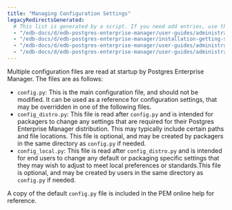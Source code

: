 ```yaml
---
title: "Managing Configuration Settings"
legacyRedirectsGenerated:
  # This list is generated by a script. If you need add entries, use the `legacyRedirects` key.
  - "/edb-docs/d/edb-postgres-enterprise-manager/user-guides/administrators-guide/7.14/managing_configuration_settings.html"
  - "/edb-docs/d/edb-postgres-enterprise-manager/installation-getting-started/administrators-guide/7.13/managing_configuration_settings.html"
  - "/edb-docs/d/edb-postgres-enterprise-manager/user-guides/administrators-guide/7.15/managing_configuration_settings.html"
  - "/edb-docs/d/edb-postgres-enterprise-manager/user-guides/administrators-guide/7.16/managing_configuration_settings.html"
---
```


Multiple configuration files are read at startup by Postgres Enterprise Manager. The files are as follows:

-   `config.py`: This is the main configuration file, and should not be modified. It can be used as a reference for configuration settings, that may be overridden in one of the following files.
-   `config_distro.py`: This file is read after `config.py` and is intended for packagers to change any settings that are required for their Postgres Enterprise Manager distribution. This may typically include certain paths and file locations. This file is optional, and may be created by packagers in the same directory as `config.py` if needed.
-   `config_local.py`: This file is read after `config_distro.py` and is intended for end users to change any default or packaging specific settings that they may wish to adjust to meet local preferences or standards.This file is optional, and may be created by users in the same directory as `config.py` if needed.

A copy of the default `config.py` file is included in the PEM online help for reference.
